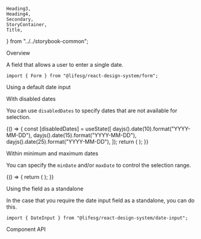     Heading3,
    Heading4,
    Secondary,
    StoryContainer,
    Title,
} from "../../storybook-common";

<Meta title="Form/DateInput" component={Form.DateInput} />

<Title>Form.DateInput</Title>

<Secondary>Overview</Secondary>

A field that allows a user to enter a single date.

```tsx
import { Form } from "@lifesg/react-design-system/form";
```

<Heading3>Using a default date input</Heading3>

<Canvas>
    <Story name="DateInput">
        <StoryContainer>
            <Form.DateInput label="This is the default date input" />
            <Form.DateInput
                label="This is the date input without buttons"
                withButton={false}
            />
            <Form.DateInput label="This is the disabled state" disabled />
            <Form.DateInput label="This is the readonly state" readOnly />
            <Form.DateInput
                label="This is the error state"
                errorMessage="Invalid date"
            />
        </StoryContainer>
    </Story>
</Canvas>

<Heading3>With disabled dates</Heading3>

You can use `disabledDates` to specify dates that are not available for selection.

<Canvas>
    <Story name="With disabled dates">
        {() => {
            const [disabledDates] = useState([
                dayjs().date(10).format("YYYY-MM-DD"),
                dayjs().date(15).format("YYYY-MM-DD"),
                dayjs().date(25).format("YYYY-MM-DD"),
            ]);
            return (
                <StoryContainer>
                    <Form.DateInput
                        label="This is a date input with disabled dates"
                        disabledDates={disabledDates}
                    />
                </StoryContainer>
            );
        }}
    </Story>
</Canvas>

<Heading3>Within minimum and maximum dates</Heading3>

You can specify the `minDate` and/or `maxDate` to control the selection range.

<Canvas>
    <Story name="Min and max dates">
        {() => {
            return (
                <StoryContainer>
                    <Container>
                        <Form.DateInput
                            label="This date input has restricted selection"
                            minDate={dayjs()
                                .subtract(2, "days")
                                .format("YYYY-MM-DD")}
                            maxDate={dayjs()
                                .add(20, "days")
                                .format("YYYY-MM-DD")}
                        />
                    </Container>
                </StoryContainer>
            );
        }}
    </Story>
</Canvas>

<Heading3>Using the field as a standalone</Heading3>

In the case that you require the date input field as a standalone, you can do this.

```tsx
import { DateInput } from "@lifesg/react-design-system/date-input";
```

<Preview>
    <Story name="Standalone usage">
        <StoryContainer>
            <DateInput />
        </StoryContainer>
    </Story>
</Preview>

<Secondary>Component API</Secondary>

<PropsTable />
